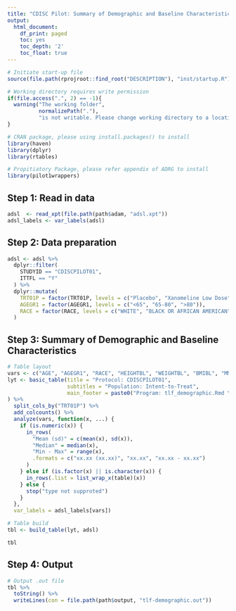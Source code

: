 ```yaml
---
title: "CDISC Pilot: Summary of Demographic and Baseline Characteristics"
output:
  html_document:
    df_print: paged
    toc: yes
    toc_depth: '2'
    toc_float: true
---
```


```r
# Initiate start-up file
source(file.path(rprojroot::find_root("DESCRIPTION"), "inst/startup.R"))
```

```r
# Working directory requires write permission
if(file.access(".", 2) == -1){
  warning("The working folder", 
          normalizePath("."), 
          "is not writable. Please change working directory to a location with write permission")
}
```

```r
# CRAN package, please using install.packages() to install
library(haven) 
library(dplyr)
library(rtables)

# Propitiatory Package, please refer appendix of ADRG to install 
library(pilot1wrappers)
```

## Step 1: Read in data

```r
adsl  <- read_xpt(file.path(path$adam, "adsl.xpt")) 
adsl_labels <- var_labels(adsl)
```

## Step 2: Data preparation
```r
adsl <- adsl %>%
  dplyr::filter(
    STUDYID == "CDISCPILOT01",
    ITTFL == "Y"
  ) %>%
  dplyr::mutate(
    TRT01P = factor(TRT01P, levels = c("Placebo", "Xanomeline Low Dose",  "Xanomeline High Dose")),
    AGEGR1 = factor(AGEGR1, levels = c("<65", "65-80", ">80")),
    RACE = factor(RACE, levels = c("WHITE", "BLACK OR AFRICAN AMERICAN", "AMERICAN INDIAN OR ALASKA NATIVE"))
  ) 
```

## Step 3: Summary of Demographic and Baseline Characteristics 
```r
# Table layout
vars <- c("AGE", "AGEGR1", "RACE", "HEIGHTBL", "WEIGHTBL", "BMIBL", "MMSETOT")
lyt <- basic_table(title = "Protocol: CDISCPILOT01",
                   subtitles = "Population: Intent-to-Treat",
                   main_footer = paste0("Program: tlf_demographic.Rmd \n" , Sys.time())
) %>%
  split_cols_by("TRT01P") %>%
  add_colcounts() %>%
  analyze(vars, function(x, ...) {
    if (is.numeric(x)) {
      in_rows(
        "Mean (sd)" = c(mean(x), sd(x)),
        "Median" = median(x),
        "Min - Max" = range(x),
        .formats = c("xx.xx (xx.xx)", "xx.xx", "xx.xx - xx.xx")
      )
    } else if (is.factor(x) || is.character(x)) {
      in_rows(.list = list_wrap_x(table)(x))
    } else {
      stop("type not supproted")
    }
  },
  var_labels = adsl_labels[vars])

# Table build
tbl <- build_table(lyt, adsl)

tbl
```
 
## Step 4: Output

```r
# Output .out file 
tbl %>%
  toString() %>%
  writeLines(con = file.path(path$output, "tlf-demographic.out"))
```




